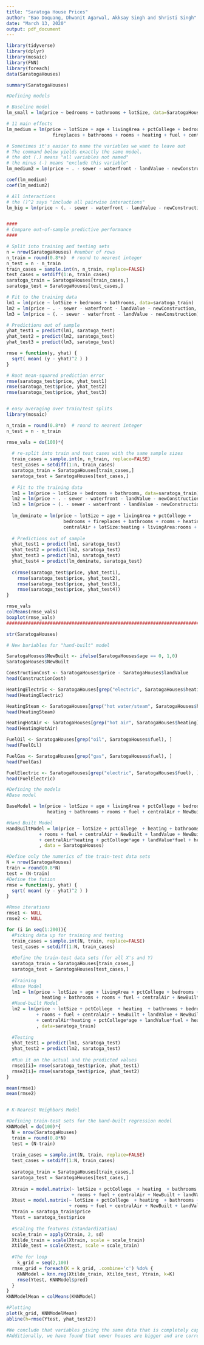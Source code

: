 ```yaml
---
title: "Saratoga House Prices"
author: "Bao Doquang, Dhwanit Agarwal, Akksay Singh and Shristi Singh"
date: "March 13, 2020"
output: pdf_document
---
```


```r
library(tidyverse)
library(dplyr)
library(mosaic)
library(FNN)
library(foreach)
data(SaratogaHouses)

summary(SaratogaHouses)

#Defining models

# Baseline model
lm_small = lm(price ~ bedrooms + bathrooms + lotSize, data=SaratogaHouses)

# 11 main effects
lm_medium = lm(price ~ lotSize + age + livingArea + pctCollege + bedrooms + 
                 fireplaces + bathrooms + rooms + heating + fuel + centralAir, data=SaratogaHouses)

# Sometimes it's easier to name the variables we want to leave out
# The command below yields exactly the same model.
# the dot (.) means "all variables not named"
# the minus (-) means "exclude this variable"
lm_medium2 = lm(price ~ . - sewer - waterfront - landValue - newConstruction, data=SaratogaHouses)

coef(lm_medium)
coef(lm_medium2)

# All interactions
# the ()^2 says "include all pairwise interactions"
lm_big = lm(price ~ (. - sewer - waterfront - landValue - newConstruction)^2, data=SaratogaHouses)


####
# Compare out-of-sample predictive performance
####

# Split into training and testing sets
n = nrow(SaratogaHouses) #number of rows
n_train = round(0.8*n)  # round to nearest integer
n_test = n - n_train
train_cases = sample.int(n, n_train, replace=FALSE)
test_cases = setdiff(1:n, train_cases)
saratoga_train = SaratogaHouses[train_cases,]
saratoga_test = SaratogaHouses[test_cases,]

# Fit to the training data
lm1 = lm(price ~ lotSize + bedrooms + bathrooms, data=saratoga_train)
lm2 = lm(price ~ . - sewer - waterfront - landValue - newConstruction, data=saratoga_train)
lm3 = lm(price ~ (. - sewer - waterfront - landValue - newConstruction)^2, data=saratoga_train)

# Predictions out of sample
yhat_test1 = predict(lm1, saratoga_test)
yhat_test2 = predict(lm2, saratoga_test)
yhat_test3 = predict(lm3, saratoga_test)

rmse = function(y, yhat) {
  sqrt( mean( (y - yhat)^2 ) )
}

# Root mean-squared prediction error
rmse(saratoga_test$price, yhat_test1)
rmse(saratoga_test$price, yhat_test2)
rmse(saratoga_test$price, yhat_test3)


# easy averaging over train/test splits
library(mosaic)

n_train = round(0.8*n)  # round to nearest integer
n_test = n - n_train

rmse_vals = do(100)*{
  
  # re-split into train and test cases with the same sample sizes
  train_cases = sample.int(n, n_train, replace=FALSE)
  test_cases = setdiff(1:n, train_cases)
  saratoga_train = SaratogaHouses[train_cases,]
  saratoga_test = SaratogaHouses[test_cases,]
  
  # Fit to the training data
  lm1 = lm(price ~ lotSize + bedrooms + bathrooms, data=saratoga_train)
  lm2 = lm(price ~ . - sewer - waterfront - landValue - newConstruction, data=saratoga_train)
  lm3 = lm(price ~ (. - sewer - waterfront - landValue - newConstruction)^2, data=saratoga_train)
  
  lm_dominate = lm(price ~ lotSize + age + livingArea + pctCollege + 
                     bedrooms + fireplaces + bathrooms + rooms + heating + fuel +
                     centralAir + lotSize:heating + livingArea:rooms + newConstruction + livingArea:newConstruction, data=saratoga_train)
  
  # Predictions out of sample
  yhat_test1 = predict(lm1, saratoga_test)
  yhat_test2 = predict(lm2, saratoga_test)
  yhat_test3 = predict(lm3, saratoga_test)
  yhat_test4 = predict(lm_dominate, saratoga_test)
  
  c(rmse(saratoga_test$price, yhat_test1),
    rmse(saratoga_test$price, yhat_test2),
    rmse(saratoga_test$price, yhat_test3),
    rmse(saratoga_test$price, yhat_test4))
}

rmse_vals
colMeans(rmse_vals)
boxplot(rmse_vals)
#########################################################################################################################################

str(SaratogaHouses)

# New bariables for "hand-built" model 

SaratogaHouses$NewBuilt <- ifelse(SaratogaHouses$age == 0, 1,0)
SaratogaHouses$NewBuilt

ConstructionCost <- SaratogaHouses$price - SaratogaHouses$landValue
head(ConstructionCost)

HeatingElectric <- SaratogaHouses[grep("electric", SaratogaHouses$heating), ]
head(HeatingElectric)

HeatingSteam <- SaratogaHouses[grep("hot water/steam", SaratogaHouses$heating), ]
head(HeatingSteam)

HeatingHotAir <- SaratogaHouses[grep("hot air", SaratogaHouses$heating), ]
head(HeatingHotAir)

FuelOil <- SaratogaHouses[grep("oil", SaratogaHouses$fuel), ]
head(FuelOil)

FuelGas <- SaratogaHouses[grep("gas", SaratogaHouses$fuel), ]
head(FuelGas)

FuelElectric <- SaratogaHouses[grep("electric", SaratogaHouses$fuel), ]
head(FuelElectric)

#Defining the models 
#Base model

BaseModel = lm(price ~ lotSize + age + livingArea + pctCollege + bedrooms + fireplaces +
               heating + bathrooms + rooms + fuel + centralAir + NewBuilt, data = SaratogaHouses)

#Hand Built Model
HandBuiltModel = lm(price ~ lotSize + pctCollege  + heating + bathrooms + bedrooms 
            + rooms + fuel + centralAir + NewBuilt + landValue + NewBuilt*lotSize
            + centralAir*heating + pctCollege*age + landValue*fuel + heating*bedrooms
            , data = SaratogaHouses)

#Define only the numerics of the train-test data sets 
N = nrow(SaratogaHouses)
train = round(0.8*N)
test = (N-train)
#Define the fution
rmse = function(y, yhat) {
  sqrt( mean( (y - yhat)^2 ) )
}

#Rmse iterations
rmse1 <- NULL
rmse2 <- NULL

for (i in seq(1:200)){
  #Picking data up for training and testing
  train_cases = sample.int(N, train, replace=FALSE)
  test_cases = setdiff(1:N, train_cases)
  
  #Define the train-test data sets (for all X's and Y)
  saratoga_train = SaratogaHouses[train_cases,]
  saratoga_test = SaratogaHouses[test_cases,]
  
  #Training
  #Base Model
  lm1 = lm(price ~ lotSize + age + livingArea + pctCollege + bedrooms + fireplaces +
             heating + bathrooms + rooms + fuel + centralAir + NewBuilt , data=saratoga_train)
  #Hand-built Model
  lm2 = lm(price ~ lotSize + pctCollege  + heating  + bathrooms + bedrooms 
           + rooms + fuel + centralAir + NewBuilt + landValue + NewBuilt*lotSize
           + centralAir*heating + pctCollege*age + landValue*fuel + heating*bedrooms
           , data=saratoga_train)
  
  #Testing 
  yhat_test1 = predict(lm1, saratoga_test)
  yhat_test2 = predict(lm2, saratoga_test)
  
  #Run it on the actual and the predicted values
  rmse1[i]= rmse(saratoga_test$price, yhat_test1)
  rmse2[i]= rmse(saratoga_test$price, yhat_test2)
}

mean(rmse1)
mean(rmse2)


# K-Nearest Neighbors Model

#Defining train-test sets for the hand-built regression model
KNNModel = do(100)*{
  N = nrow(SaratogaHouses)
  train = round(0.8*N)
  test = (N-train)
  
  train_cases = sample.int(N, train, replace=FALSE)
  test_cases = setdiff(1:N, train_cases)
  
  saratoga_train = SaratogaHouses[train_cases,]
  saratoga_test = SaratogaHouses[test_cases,]
  
  Xtrain = model.matrix(~ lotSize + pctCollege  + heating  + bathrooms + bedrooms 
                        + rooms + fuel + centralAir + NewBuilt + landValue - 1, data=saratoga_train)
  Xtest = model.matrix(~ lotSize + pctCollege  + heating  + bathrooms + bedrooms 
                       + rooms + fuel + centralAir + NewBuilt + landValue - 1, data=saratoga_test)
  Ytrain = saratoga_train$price
  Ytest = saratoga_test$price
  
  #Scaling the features (Standardization)
  scale_train = apply(Xtrain, 2, sd) 
  Xtilde_train = scale(Xtrain, scale = scale_train)
  Xtilde_test = scale(Xtest, scale = scale_train) 
  
  #The for loop 
    k_grid = seq(2,100)
  rmse_grid = foreach(K = k_grid, .combine='c') %do% {
    KNNModel = knn.reg(Xtilde_train, Xtilde_test, Ytrain, k=K)
    rmse(Ytest, KNNModel$pred)
  }
}
KNNModelMean = colMeans(KNNModel)

#Plotting 
plot(k_grid, KNNModelMean)
abline(h=rmse(Ytest, yhat_test2)) 

#We conclude that variables giving the same data that is completely captured by another variable can be eliminated from the model. For example, the binary variable 'NewBuilt' is not essential because we can just look at the value of the age variable of the house and if its value is 0 then the house is newly built. When a variable does not completely capture all the information about the house then we should not eliminate it because then we will lose some important information.  For example, we should not eliminate bathrooms and bedrooms variables because knowing how many of bathrooms and bedrooms specifically is important for buyers which is not fully captured by the rooms variable. On the other hand, we cannot eliminate rooms and only have bedrooms and bathrooms because bedrooms and bathrooms are not the only type of rooms that effects house prices. Other types of rooms such as laundry room, storeroom, sunroom etc. are also included in rooms and how many rooms besides bathrooms and bedrooms are important in determining house prices.  
#Additionally, we have found that newer houses are bigger and are correlated with an increase in pricing. Also, it appears as if the age of the house is correlated with the percentage of college graduates living in the neighborhood and the higher the age and/or percent of college graduates, the higher is the predicted price. Furthermore, heating in terms of hot air affects the central air. Lastly, the fuel availability is correlated with the land value and which also affects the price.

```
